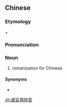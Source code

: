 {{also|威妥玛拼音}}
==Chinese==
{{zh-forms|s=威妥玛拼音|type=32|Thomas Wade}}

===Etymology===
{{w|Thomas Wade}} + {{zh-l|拼音}}

===Pronunciation===
{{zh-pron
|m=Wēi Tuǒmǎ pīnyīn
|c=wai1 tok3 maa5 ping3 jam1
|cat=n
}}

===Noun===
{{zh-noun}}

# {{w|Wade-Giles}} romanization for Chinese

====Synonyms====
* {{zh-l|韋氏拼音}}

{{zh-cat|Linguistics}}

[[zh:威妥瑪拼音]]